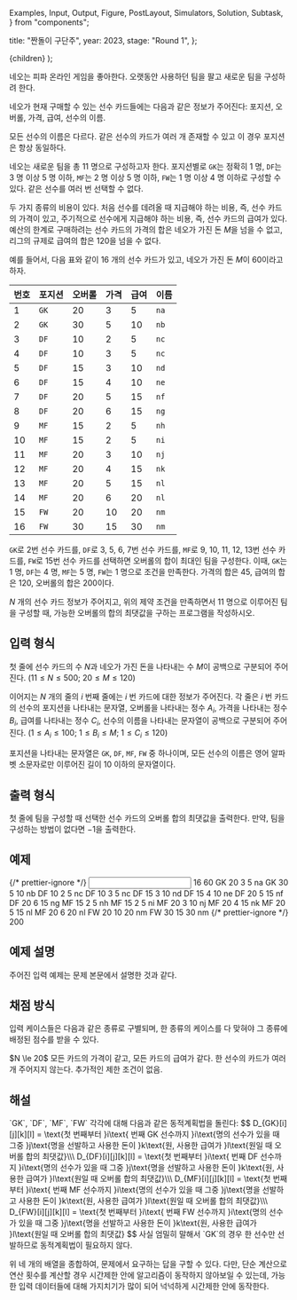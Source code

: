   Examples,
  Input,
  Output,
  Figure,
  PostLayout,
  Simulators,
  Solution,
  Subtask,
} from "components";

  title: "짠돌이 구단주",
  year: 2023,
  stage: "Round 1",
};

  <PostLayout meta={meta}>{children}</PostLayout>
);

네오는 피파 온라인 게임을 좋아한다.
오랫동안 사용하던 팀을 팔고 새로운 팀을 구성하려 한다.

<div style={{ display: "flex" }}>
  <Figure
    src="/2023/5-1.57a795bc4b7c5c9a.png"
    width={6000}
  />
</div>

네오가 현재 구매할 수 있는 선수 카드들에는 다음과 같은 정보가 주어진다:
포지션, 오버롤, 가격, 급여, 선수의 이름.

모든 선수의 이름은 다르다.
같은 선수의 카드가 여러 개 존재할 수 있고 이 경우 포지션은 항상 동일하다.

네오는 새로운 팀을 총 $11$ 명으로 구성하고자 한다.
포지션별로 `GK`는 정확히 $1$ 명, `DF`는 $3$ 명 이상 $5$ 명 이하,
`MF`는 $2$ 명 이상 $5$ 명 이하,
`FW`는 $1$ 명 이상 $4$ 명 이하로 구성할 수 있다.
같은 선수를 여러 번 선택할 수 없다.

두 가지 종류의 비용이 있다.
처음 선수를 데려올 때 지급해야 하는 비용, 즉, 선수 카드의 가격이 있고,
주기적으로 선수에게 지급해야 하는 비용, 즉, 선수 카드의 급여가 있다.
예산의 한계로 구매하려는 선수 카드의 가격의 합은 네오가 가진 돈 $M$을 넘을 수 없고,
리그의 규제로 급여의 합은 $120$을 넘을 수 없다.

예를 들어서, 다음 표와 같이 $16$ 개의 선수 카드가 있고,
네오가 가진 돈 $M$이 $60$이라고 하자.

| 번호 | 포지션  | 오버롤 | 가격 | 급여 | 이름 |
|-----|---------|--------|------|------|------|
|  $1$ | `GK`    | $20$   | $3$  | $5$  | `na` |
|  $2$ | `GK`    | $30$   | $5$  | $10$ | `nb` |
|  $3$ | `DF`    | $10$   | $2$  | $5$  | `nc` |
|  $4$ | `DF`    | $10$   | $3$  | $5$  | `nc` |
|  $5$ | `DF`    | $15$   | $3$  | $10$ | `nd` |
|  $6$ | `DF`    | $15$   | $4$  | $10$ | `ne` |
|  $7$ | `DF`    | $20$   | $5$  | $15$ | `nf` |
|  $8$ | `DF`    | $20$   | $6$  | $15$ | `ng` |
|  $9$ | `MF`    | $15$   | $2$  | $5$  | `nh` |
|  $10$| `MF`    | $15$   | $2$  | $5$  | `ni` |
|  $11$| `MF`    | $20$   | $3$  | $10$ | `nj` |
|  $12$| `MF`    | $20$   | $4$  | $15$ | `nk` |
|  $13$| `MF`    | $20$   | $5$  | $15$ | `nl` |
|  $14$| `MF`    | $20$   | $6$  | $20$ | `nl` |
|  $15$| `FW`    | $20$   | $10$ | $20$ | `nm` |
|  $16$| `FW`    | $30$   | $15$ | $30$ | `nm` |

`GK`로 $2$번 선수 카드를,
`DF`로 $3$, $5$, $6$, $7$번 선수 카드를,
`MF`로 $9$, $10$, $11$, $12$, $13$번 선수 카드를,
`FW`로 $15$번 선수 카드를 선택하면
오버롤의 합이 최대인 팀을 구성한다.
이때, `GK`는 $1$ 명, `DF`는 $4$ 명, `MF`는 $5$ 명, `FW`는 $1$ 명으로 조건을 만족한다.
가격의 합은 $45$, 급여의 합은 $120$, 오버롤의 합은 $200$이다.

$N$ 개의 선수 카드 정보가 주어지고,
위의 제약 조건을 만족하면서 $11$ 명으로 이루어진 팀을 구성할 때,
가능한 오버롤의 합의 최댓값을 구하는 프로그램을 작성하시오.


## 입력 형식

첫 줄에 선수 카드의 수 $N$과 네오가 가진 돈을 나타내는 수 $M$이
공백으로 구분되어 주어진다.
($11 \le N \le 500;$ $20 \le M \le 120$)

이어지는 $N$ 개의 줄의 $i$ 번째 줄에는 $i$ 번 카드에 대한 정보가 주어진다.
각 줄은 $i$ 번 카드의 선수의 포지션을 나타내는 문자열,
오버롤을 나타내는 정수 $A_{i}$,
가격을 나타내는 정수 $B_{i}$,
급여를 나타내는 정수 $C_{i}$,
선수의 이름을 나타내는 문자열이
공백으로 구분되어 주어진다.
($1 \le A_i \le 100;$ $1 \le B_i \le M;$ $1 \le C_i \le 120$)

포지션을 나타내는 문자열은 `GK`, `DF`, `MF`, `FW` 중 하나이며,
모든 선수의 이름은 영어 알파벳 소문자로만 이루어진 길이 $10$ 이하의 문자열이다.


## 출력 형식

첫 줄에 팀을 구성할 때 선택한 선수 카드의 오버롤 합의 최댓값을 출력한다.
만약, 팀을 구성하는 방법이 없다면 $-1$을 출력한다.

## 예제

<Examples>
  {/* prettier-ignore */}
  <Input>
16 60
GK 20 3 5 na
GK 30 5 10 nb
DF 10 2 5 nc
DF 10 3 5 nc
DF 15 3 10 nd
DF 15 4 10 ne
DF 20 5 15 nf
DF 20 6 15 ng
MF 15 2 5 nh
MF 15 2 5 ni
MF 20 3 10 nj
MF 20 4 15 nk
MF 20 5 15 nl
MF 20 6 20 nl
FW 20 10 20 nm
FW 30 15 30 nm
  </Input>
  {/* prettier-ignore */}
  <Output>
200
  </Output>
</Examples>

## 예제 설명

주어진 입력 예제는 문제 본문에서 설명한 것과 같다.

## 채점 방식

입력 케이스들은 다음과 같은 종류로 구별되며, 한 종류의 케이스를 다 맞혀야 그 종류에 배정된 점수를 받을 수 있다.

<Subtask index={1} score={16}>
  $N \le 20$
</Subtask>
<Subtask index={2} score={15}>
  모든 카드의 가격이 같고, 모든 카드의 급여가 같다.
</Subtask>
<Subtask index={3} score={31}>
  한 선수의 카드가 여러 개 주어지지 않는다.
</Subtask>
<Subtask index={4} score={38}>
  추가적인 제한 조건이 없음.
</Subtask>

## 해설

<Solution>
`GK`, `DF`, `MF`, `FW` 각각에 대해 다음과 같은 동적계획법을 돌린다:
$$
D_{GK}[i][j][k][l] = \text{첫 번째부터 }i\text{ 번째 GK 선수까지 }i\text{명의 선수가 있을 때 그중 }j\text{명을 선발하고 사용한 돈이 }k\text{원, 사용한 급여가 }l\text{원일 때 오버롤 합의 최댓값}\\\
D_{DF}[i][j][k][l] = \text{첫 번째부터 }i\text{ 번째 DF 선수까지 }i\text{명의 선수가 있을 때 그중 }j\text{명을 선발하고 사용한 돈이 }k\text{원, 사용한 급여가 }l\text{원일 때 오버롤 합의 최댓값}\\\
D_{MF}[i][j][k][l] = \text{첫 번째부터 }i\text{ 번째 MF 선수까지 }i\text{명의 선수가 있을 때 그중 }j\text{명을 선발하고 사용한 돈이 }k\text{원, 사용한 급여가 }l\text{원일 때 오버롤 합의 최댓값}\\\
D_{FW}[i][j][k][l] = \text{첫 번째부터 }i\text{ 번째 FW 선수까지 }i\text{명의 선수가 있을 때 그중 }j\text{명을 선발하고 사용한 돈이 }k\text{원, 사용한 급여가 }l\text{원일 때 오버롤 합의 최댓값}
$$
사실 엄밀히 말해서 `GK`의 경우 한 선수만 선발하므로 동적계획법이 필요하지 않다.

위 네 개의 배열을 종합하여, 문제에서 요구하는 답을 구할 수 있다.
다만, 단순 계산으로 연산 횟수를 계산할 경우 시간제한 안에 알고리즘이 동작하지 않아보일 수 있는데,
가능한 입력 데이터들에 대해 가지치기가 많이 되어 넉넉하게 시간제한 안에 동작한다.
</Solution>
